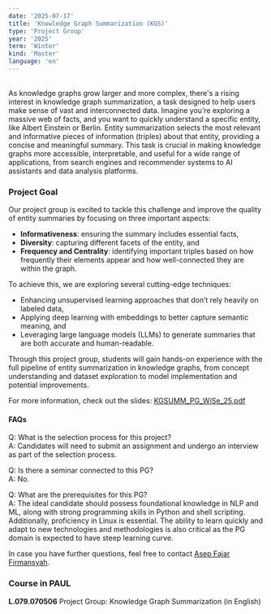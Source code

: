 ```yaml
---
date: '2025-07-17'
title: 'Knowledge Graph Summarization (KGS)'
type: 'Project Group'
year: '2025'
term: 'Winter'
kind: 'Master'
language: 'en'
---
```

<br/>
As knowledge graphs grow larger and more complex, there's a rising interest in knowledge graph summarization, a task designed to help users make sense of vast and interconnected data. Imagine you’re exploring a massive web of facts, and you want to quickly understand a specific entity, like Albert Einstein or Berlin. Entity summarization selects the most relevant and informative pieces of information (triples) about that entity, providing a concise and meaningful summary. This task is crucial in making knowledge graphs more accessible, interpretable, and useful for a wide range of applications, from search engines and recommender systems to AI assistants and data analysis platforms.

### Project Goal
Our project group is excited to tackle this challenge and improve the quality of entity summaries by focusing on three important aspects:

- **Informativeness**: ensuring the summary includes essential facts,
- **Diversity**: capturing different facets of the entity, and
- **Frequency and Centrality**: identifying important triples based on how frequently their elements appear and how well-connected they are within the graph.

To achieve this, we are exploring several cutting-edge techniques:

- Enhancing unsupervised learning approaches that don’t rely heavily on labeled data,
- Applying deep learning with embeddings to better capture semantic meaning, and
- Leveraging large language models (LLMs) to generate summaries that are both accurate and human-readable.

Through this project group, students will gain hands-on experience with the full pipeline of entity summarization in knowledge graphs, from concept understanding and dataset exploration to model implementation and potential improvements.

For more information, check out the slides: [KGSUMM_PG_WiSe_25.pdf](https://github.com/dice-group/KGSUMM-PG/blob/decf63e5eed1f6fef4eac0238517fc015090d84c/KGSUMM_PG_WiSe_2025.pdf)

#### FAQs

Q: What is the selection process for this project?<br/>
A: Candidates will need to submit an assignment and undergo an interview as part of the selection process.

Q: Is there a seminar connected to this PG?<br/>
A: No.

Q: What are the prerequisites for this PG?<br/>
A: The ideal candidate should possess foundational knowledge in NLP and ML, along with strong programming skills in Python and shell scripting. Additionally, proficiency in Linux is essential. The ability to learn quickly and adapt to new technologies and methodologies is also critical as the PG domain is expected to have steep learning curve.

In case you have further questions, feel free to contact [Asep Fajar Firmansyah](https://dice-research.org/AsepFajarFirmansyah).

### Course in PAUL

**L.079.070506** Project Group: Knowledge Graph Summarization (in English)
